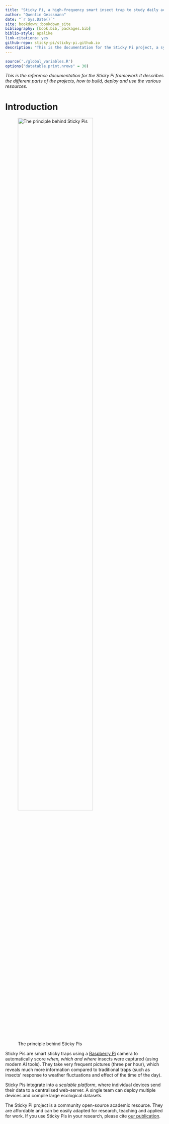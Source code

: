 ```yaml
--- 
title: "Sticky Pi, a high-frequency smart insect trap to study daily activity in the field"
author: "Quentin Geissmann"
date: "`r Sys.Date()`"
site: bookdown::bookdown_site
bibliography: [book.bib, packages.bib]
biblio-style: apalike
link-citations: yes
github-repo: sticky-pi/sticky-pi.github.io
description: "This is the documentation for the Sticky Pi project, a system to study insect activity in the field."
---
```


```r
source('./global_variables.R')
options("datatable.print.nrows" = 30)
```

*This is the reference documentation for the Sticky Pi framework 
It describes the different parts of the projects, how to build, deploy and use the various resources.*


# Introduction{-}

![The principle behind Sticky Pis](assets/description_animation.gif){width=75%}

Sticky Pis are smart sticky traps using a [Raspberry Pi](https://www.raspberrypi.org/) camera to automatically score *when, which and where* insects were captured (using modern AI tools). 
They take very frequent pictures (three per hour), which reveals much more information compared to traditional traps (such as insects' response to weather fluctuations and effect of the time of the day).

Sticky Pis integrate into a *scalable platform*, where individual devices send their data to a centralised web-server. A single team can deploy multiple devices and compile large ecological datasets.

The Sticky Pi  project is a community open-source academic resource.
They are affordable and can be easily adapted for research, teaching and applied for work. 
If you use Sticky Pis in your research, please cite [our publication](`r PUBLICATION_URL`).



